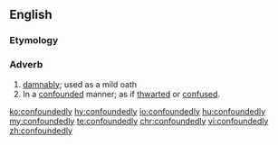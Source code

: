 ==English==

===Etymology===
{{suffix|confounded|ly|lang=en}}

===Adverb===
{{en-adv}}

# [[damnably]]; used as a mild oath
# In a [[confounded]] manner; as if [[thwarted]] or [[confused]].

[[ko:confoundedly]]
[[hy:confoundedly]]
[[io:confoundedly]]
[[hu:confoundedly]]
[[my:confoundedly]]
[[te:confoundedly]]
[[chr:confoundedly]]
[[vi:confoundedly]]
[[zh:confoundedly]]